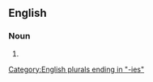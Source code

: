 ==English==

===Noun===
{{head|en|noun form}}

# {{plural of|en|granularity}}

[[Category:English plurals ending in "-ies"]]